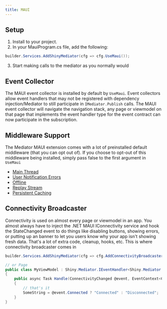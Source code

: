 ```yaml
---
title: MAUI
---
```


## Setup
1. Install <NugetBadge name="Shiny.Mediator.Maui" showLabel={true} /> to your project.
2. In your MauiProgram.cs file, add the following:
```csharp
builder.Services.AddShinyMediator(cfg => cfg.UseMaui());
```
3. Start making calls to the mediator as you normally would 


## Event Collector
The MAUI event collector is installed by default by `UseMaui`.  Event collectors allow event handlers that may not be registered with dependency injection/Mediator
to still participate in `IMediator.Publish` calls.  The MAUI event collector will navigate the navigation stack, any page or viewmodel on that page that implements
the event handler type for the event contract can now participate in the subscription.


## Middleware Support
The Mediator MAUI extension comes with a lot of preinstalled default middleware (that you can opt out of).  If you choose to opt-out of this middleware being installed,
simply pass false to the first argument in `UseMaui`

* [Main Thread](/mediator/middleware/mainthread)
* [User Notification Errors](/mediator/exceptionhandlers)
* [Offline](/mediator/middleware/offline)
* [Replay Stream](/mediator/middleware/replay)
* [Persistent Caching](/mediator/middleware/caching)

## Connectivity Broadcaster
Connectivity is used on almost every page or viewmodel in an app.  You almost always have to inject the .NET MAUI IConnectivity service and hook the StateChanged event
to do things like disabling buttons, showing errors, or putting up an banner to let you users know why your app isn't showing fresh data.  That's a lot of extra
code, cleanup, hooks, etc.  This is where connectivity broadcaster comes in

```csharp
builder.Services.AddShinyMediator(cfg => cfg.AddConnectivityBroadcaster());

// or Page
public class MyViewModel : Shiny.Mediator.IEventHandler<Shiny.Mediator.ConnectivityChanged>
{
    public async Task Handle(ConnectivityChanged @event, EventContext<ConnectivityChanged> context, CancellationToken ct)
    {
        // that's it
        SomeString = @event.Connected ? "Connected" : "Disconnected";
    }        
}
```